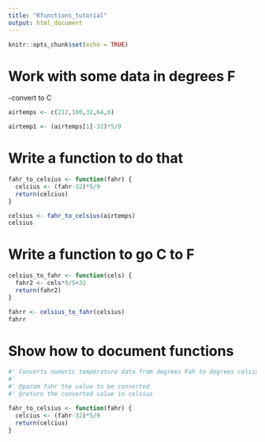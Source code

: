 ```yaml
---
title: "Rfunctions_tutorial"
output: html_document
---
```


```r
knitr::opts_chunk$set(echo = TRUE)
```

# Work with some data in degrees F

-convert to C

```r
airtemps <- c(212,100,32,64,0)

airtemp1 <- (airtemps[1]-32)*5/9


```


# Write a function to do that

```r
fahr_to_celsius <- function(fahr) {
  celcius <- (fahr-32)*5/9
  return(celcius)
}

celsius <- fahr_to_celsius(airtemps)
celsius

```


# Write a function to go C to F
```r
celsius_to_fahr <- function(cels) {
  fahr2 <- cels*9/5+32
  return(fahr2)
}

fahrr <- celsius_to_fahr(celsius)
fahrr

```
# Show how to document functions
```r
#' Converts numeric temperature data from degrees Fah to degrees celsius
#'
#' @param fahr the value to be converted
#' @return the converted value in celsius

fahr_to_celsius <- function(fahr) {
  celcius <- (fahr-32)*5/9
  return(celcius)
}
```

